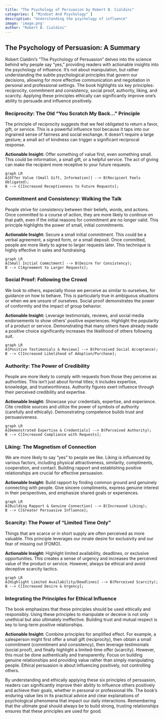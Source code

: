 ```yaml
---
title: "The Psychology of Persuasion by Robert B. Cialdini"
categories: [ "Mindset And Psychology" ]
description: "Understanding the psychology of influence"
image: 'image.png'
author: "Robert B. Cialdini"
---
```

## The Psychology of Persuasion: A Summary

Robert Cialdini's "The Psychology of Persuasion" delves into the science behind why people say "yes," providing readers with actionable insights into the psychology of influence.  It's not about manipulation, but rather understanding the subtle psychological principles that govern our decisions, allowing for more effective communication and negotiation in personal and professional settings. The book highlights six key principles: reciprocity, commitment and consistency, social proof, authority, liking, and scarcity.  Applying these principles ethically can significantly improve one's ability to persuade and influence positively.

### Reciprocity: The Old "You Scratch My Back..." Principle

The principle of reciprocity suggests that we feel obligated to return a favor, gift, or service.  This is a powerful influence tool because it taps into our ingrained sense of fairness and social exchange.  It doesn't require a large gesture; a small act of kindness can trigger a significant reciprocal response.

**Actionable Insight:** Offer something of value first, even something small.  This could be information, a small gift, or a helpful service. The act of giving can make the recipient more receptive to your future requests.

```mermaid
graph LR
A[Offer Value (Small Gift, Information)] --> B(Recipient Feels Obligated);
B --> C[Increased Receptiveness to Future Requests];
```

### Commitment and Consistency:  Walking the Talk

People strive for consistency between their beliefs, words, and actions. Once committed to a course of action, they are more likely to continue on that path, even if the initial reasons for commitment are no longer valid.  This principle highlights the power of small, initial commitments.

**Actionable Insight:** Secure a small initial commitment.  This could be a verbal agreement, a signed form, or a small deposit.  Once committed, people are more likely to agree to larger requests later. This technique is highly effective in sales and fundraising.


```mermaid
graph LR
A[Small Initial Commitment] --> B(Desire for Consistency);
B --> C[Agreement to Larger Requests];
```

### Social Proof: Following the Crowd

We look to others, especially those we perceive as similar to ourselves, for guidance on how to behave.  This is particularly true in ambiguous situations or when we are unsure of ourselves. Social proof demonstrates the power of conformity and the impact of group behavior.

**Actionable Insight:** Leverage testimonials, reviews, and social media endorsements to show others' positive experiences.  Highlight the popularity of a product or service.  Demonstrating that many others have already made a positive choice significantly increases the likelihood of others following suit.

```mermaid
graph LR
A[Positive Testimonials & Reviews] --> B(Perceived Social Acceptance);
B --> C[Increased Likelihood of Adoption/Purchase];
```

### Authority: The Power of Credibility

People are more likely to comply with requests from those they perceive as authorities. This isn't just about formal titles; it includes expertise, knowledge, and trustworthiness.  Authority figures exert influence through their perceived credibility and expertise.

**Actionable Insight:** Showcase your credentials, expertise, and experience.  Cite credible sources and utilize the power of symbols of authority (carefully and ethically).  Demonstrating competence builds trust and persuasiveness.


```mermaid
graph LR
A[Demonstrated Expertise & Credentials] --> B(Perceived Authority);
B --> C[Increased Compliance with Requests];
```

### Liking:  The Magnetism of Connection

We are more likely to say "yes" to people we like.  Liking is influenced by various factors, including physical attractiveness, similarity, compliments, cooperation, and contact.  Building rapport and establishing positive relationships are crucial for effective persuasion.

**Actionable Insight:** Build rapport by finding common ground and genuinely connecting with people.  Give sincere compliments, express genuine interest in their perspectives, and emphasize shared goals or experiences.

```mermaid
graph LR
A[Building Rapport & Genuine Connection] --> B(Increased Liking);
B --> C[Greater Persuasive Influence];
```

### Scarcity:  The Power of "Limited Time Only"

Things that are scarce or in short supply are often perceived as more valuable.  This principle leverages our innate desire for exclusivity and our fear of missing out (FOMO).

**Actionable Insight:** Highlight limited availability, deadlines, or exclusive opportunities.  This creates a sense of urgency and increases the perceived value of the product or service.  However, always be ethical and avoid deceptive scarcity tactics.

```mermaid
graph LR
A[Highlight Limited Availability/Deadlines] --> B(Perceived Scarcity);
B --> C[Increased Desire & Urgency];
```

### Integrating the Principles for Ethical Influence

The book emphasizes that these principles should be used ethically and responsibly.  Using these principles to manipulate or deceive is not only unethical but also ultimately ineffective.  Building trust and mutual respect is key to long-term positive relationships.

**Actionable Insight:**  Combine principles for amplified effect. For example, a salesperson might first offer a small gift (reciprocity), then obtain a small commitment (commitment and consistency), then leverage testimonials (social proof), and finally highlight a limited-time offer (scarcity).  However, this must be done authentically and transparently.  Focus on building genuine relationships and providing value rather than simply manipulating people.  Ethical persuasion is about influencing positively, not controlling others.


By understanding and ethically applying these six principles of persuasion, readers can significantly improve their ability to influence others positively and achieve their goals, whether in personal or professional life.  The book's enduring value lies in its practical advice and clear explanations of psychological phenomena that impact our daily interactions.  Remembering that the ultimate goal should always be to build strong, trusting relationships ensures that these principles are used for good.

